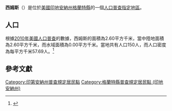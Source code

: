 {{noteTA
|G1=USState
|G2=地名
|G3=Unit
}}
{{Infobox settlement
|official_name            = 西姆斯
|native_name = Sims
|settlement_type          = [[人口普查指定地區|人口普查指定地區]]
|image_skyline            = Grant County Indiana Incorporated and Unincorporated areas Sims Highlighted 1869894.svg
|imagesize                = 250px
|image_map                = 
|mapsize                  = 
|pushpin_map              = USA Indiana 
|pushpin_label            = 西姆斯
|pushpin_label_position   = top
|pushpin_map_caption      = 西姆斯在印地安納州的位置
|subdivision_type         = [[世界政區索引|國家]]
|subdivision_type1        = [[美国州份|州份]]
|subdivision_type2        = [[印地安納州行政区划|縣]]
|subdivision_name         = [[美国|美国]]
|subdivision_name1        = [[印地安納州|印地安納州]]
|subdivision_name2        = [[格蘭特縣_(印地安納州)|格蘭特縣]]
|elevation_ft             = 860
|elevation_m              = 262
|timezone                 = [[北美东部时区|北美东部时区]]
|area_total_km2           = 2.60
|area_land_km2            = 2.60
|area_water_km2           = 0.00
|area_total_sq_mi         = 
|area_land_sq_mi          = 
|area_water_sq_mi         = 
|population_as_of         = [[2010年美國人口普查|2010]]
|population_footnotes     = 
|population_total         = 150
|population_density_km2   = auto
|population_density_sq_mi = auto
|utc_offset               = -5
|coordinates              = {{coord|40|29|58|N|85|51|19|W|display=inline,title}}
| coor_pinpoint           = 
| coordinates_footnotes   = 
|timezone_DST             = EDT
|utc_offset_DST           = -4
|postal_code_type         = [[美國郵區編號|郵區編號]]
|postal_code              = 46986
|area_code                = {{link-en|电话区号765|Area code 765|765}}
|blank_name = [[地名信息系统|GNIS ID]]
|blank_info = 443539<ref name="GNIS">{{cite gnis|443539|Sims}}</ref>
}}
'''西姆斯'''（{{lang-en|Sims}}）是位於[[美國|美國]][[印地安納州|印地安納州]][[格蘭特縣_(印地安納州)|格蘭特縣]]的一個[[人口普查指定地區|人口普查指定地區]]。

== 人口 ==
根據[[2010年美國人口普查|2010年美國人口普查]]的數據，西姆斯的面積為2.60平方千米，當中陸地面積為2.60平方千米，而水域面積為0.00平方千米。當地共有人口150人，而人口密度為每平方千米57.69人。<ref name="GR8">{{cite web|url=http://factfinder2.census.gov|publisher=[[美国人口调查局|美国人口调查局]]|accessdate=2011-05-14|title=American FactFinder|archive-date=2013-09-11|archive-url=https://web.archive.org/web/20130911234518/http://factfinder2.census.gov/|dead-url=no}}</ref>

== 參考文獻 ==
{{reflist}}

{{格蘭特縣 (印地安納州)}}

{{DEFAULTSORT:Sims, Indiana}}
[[Category:印第安納州普查規定居民點|Category:印第安納州普查規定居民點]]
[[Category:格蘭特縣普查規定居民點_(印地安納州)|Category:格蘭特縣普查規定居民點 (印地安納州)]]

{{Indiana-geo-stub}}